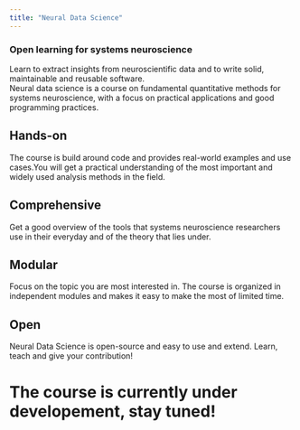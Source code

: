 ```yaml
---
title: "Neural Data Science"
---
```

### Open learning for systems neuroscience

Learn to extract insights from neuroscientific data and to write solid, maintainable and reusable software.  
Neural data science is a course on fundamental quantitative methods for systems neuroscience, with a focus on practical applications and good programming practices.

## Hands-on
The course is build around code and provides real-world examples and use cases.You will get a practical understanding of the most important and widely used analysis methods in the field. 

## Comprehensive
Get a good overview of the tools that systems neuroscience researchers use in their everyday and of the theory that lies under.

## Modular 
Focus on the topic you are most interested in. The course is organized in independent modules and makes it easy to make the most of limited time.

## Open
Neural Data Science is open-source and easy to use and extend. Learn, teach and give your contribution!


# The course is currently under developement, stay tuned!
